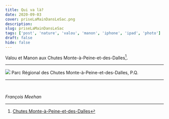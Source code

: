 ```yaml
---
title: Qui va là?
date: 2020-09-03
cover: priseLaMainDansLeSac.png
description: 
slug: priseLaMainDansLeSac
tags: ['post', 'nature', 'valou', 'manon', 'iphone', 'ipad', 'photo']
draft: false
hide: false
---
```



Valou et Manon aux Chutes Monte-à-Peine-et-des-Dalles[^1].


---


<Flex>
  <Card width={[ 256, 320 ]} mx='auto'>
    <Image src='priseLaMainDansLeSac.png'/>
    <Text>
      Parc Régional des Chutes Monte-à-Peine-et-des-Dalles, P.Q.
    </Text>
  </Card>
</Flex>

---


<br/>

*François Meehan*

[^1]: [Chutes Monte-à-Peine-et-des-Dalles](http://parcdeschutes.com/)